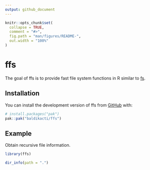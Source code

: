 ```yaml
---
output: github_document
---
```


<!-- README.md is generated from README.Rmd. Please edit that file -->

```r
knitr::opts_chunk$set(
  collapse = TRUE,
  comment = "#>",
  fig.path = "man/figures/README-",
  out.width = "100%"
)
```

# ffs

<!-- badges: start -->
<!-- badges: end -->

The goal of ffs is to provide fast file system functions in R similar to [fs]("https://cran.r-project.org/web/packages/fs/index.html"). 

## Installation

You can install the development version of ffs from [GitHub](https://github.com/) with:

``` r
# install.packages("pak")
pak::pak("baldikacti/ffs")
```

## Example

Obtain recursive file information.

```r
library(ffs)

dir_info(path = ".")
```
